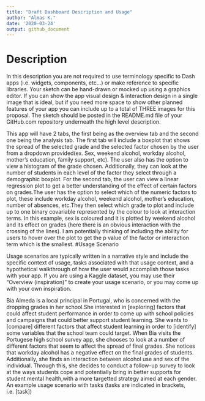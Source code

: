 ```yaml
---
title: "Draft Dashboard Description and Usage"
author: "Almas K."
date: '2020-03-24'
output: github_document
---
```


# Description

In this description you are not required to use terminology specific to Dash apps (i.e. widgets, components, etc…) or make reference to specific libraries. Your sketch can be hand-drawn or mocked up using a graphics editor. If you can show the app visual design & interaction design in a single image that is ideal, but if you need more space to show other planned features of your app you can include up to a total of THREE images for this proposal. The sketch should be posted in the README.md file of your GitHub.com repository underneath the high level description.

This app will have 2 tabs, the first being as the overview tab and the second one being the analysis tab. The first tab will include a boxplot that shows the spread of the selected grade and the selected factor chosen by the user from a dropdown provided(ex. Sex, weekend alcohol, workday alcohol, mother's education, family support, etc). The user also has the option to view a histogram of the grade chosen. Additionally, they can look at the number of students in each level of the factor they select through a demographic boxplot. For the second tab, the user can view a linear regression plot to get a better understanding of the effect of certain factors on grades.The user has the option to select which of the numeric factors to plot, these include workday alcohol, weekend alcohol, mother's education, number of absences, etc.They then select which grade to plot and include up to one binary covariable represented by the colour to look at interaction terms. In this example, sex is coloured and it is plotted by weekend alcohol and its effect on grades (here there is an obvious interaction with the crossing of the lines). I am potentially thinking of including the ability for users to hover over the plot to get the p value of the factor or interaction term which is the smallest. 
#Usage Scenario

Usage scenarios are typically written in a narrative style and include the specific context of usage, tasks associated with that usage context, and a hypothetical walkthrough of how the user would accomplish those tasks with your app. If you are using a Kaggle dataset, you may use their “Overview (inspiration)” to create your usage scenario, or you may come up with your own inspiration.

 Bia Almeda is a local principal in Portugal, who is concerned with the dropping grades in her school.She interested in [exploring] factors that could affect student performance in order to come up with school policies and campaigns that could better support student learning. She wants to [compare] different factors that affect student learning in order to [identify] some variables that the school team could target. When Bia visits the Portugese high school survey app, she chooses to look at a number of different factors that seem to affect the spread of final grades. She notices that workday alcohol has a negative effect on the final grades of students. Additionally, she finds an interaction between alcohol use and sex of the individual. Through this, she decides to conduct a follow-up survey to look at the ways students cope and potentially bring in better supports for student mental health,with a more targetted strategy aimed at each gender. 
An example usage scenario with tasks (tasks are indicated in brackets, i.e. [task])